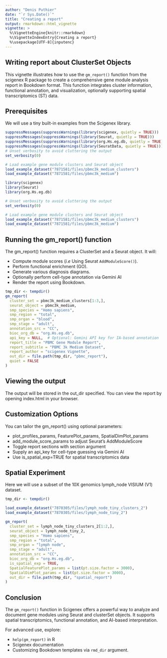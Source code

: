 ```yaml
---
author: "Denis Puthier"
date: "`r Sys.Date()`"
title: "Creating a report"
output: rmarkdown::html_vignette
vignette: >
  %\VignetteEngine{knitr::rmarkdown}
  %\VignetteIndexEntry{Creating a report}
  %\usepackage[UTF-8]{inputenc}
---
```


## Writing report about ClusterSet Objects

This vignette illustrates how to use the `gm_report()` function from the scigenex R package to create a comprehensive gene module analysis report in Bookdown format. This function integrates cluster information, functional annotation, and visualization, optionally supporting spatial transcriptomics (ST) data.


## Prerequisites

We will use a tiny built-in examples from the Scigenex library.


```r
suppressMessages(suppressWarnings(library(scigenex, quietly = TRUE)))
suppressMessages(suppressWarnings(library(Seurat, quietly = TRUE)))
suppressMessages(suppressWarnings(library(org.Hs.eg.db, quietly = TRUE)))
suppressMessages(suppressWarnings(library(SeuratData, quietly = TRUE)))
# Unset verbosity to avoid cluttering the output
set_verbosity(0)

# Load example gene module clusters and Seurat object
load_example_dataset("7871581/files/pbmc3k_medium_clusters")
load_example_dataset("7871581/files/pbmc3k_medium")
```

```r
library(scigenex)
library(Seurat)
library(org.Hs.eg.db)

# Unset verbosity to avoid cluttering the output
set_verbosity(0)

# Load example gene module clusters and Seurat object
load_example_dataset("7871581/files/pbmc3k_medium_clusters")
load_example_dataset("7871581/files/pbmc3k_medium")
```

## Running the gm_report() function

The gm_report() function requires a ClusterSet and a Seurat object. It will:

- Compute module scores (*i.e* Using Seurat `AddModuleScore()`).
- Perform functional enrichment (GO).
- Generate various diagnosis diagrams.
- Optionally perform cell-type annotation via Gemini AI
- Render the report using Bookdown.


```r
tmp_dir <- tempdir()
gm_report(
  cluster_set = pbmc3k_medium_clusters[1:3,],
  seurat_object = pbmc3k_medium,
  smp_species = "Homo sapiens",
  smp_region = "total",
  smp_organ = "blood",
  smp_stage = "adult",
  annotation_src = "CC",
  bioc_org_db = "org.Hs.eg.db",
  api_key = NULL,  # Optional: Gemini API key for IA-based annotation
  report_title = "PBMC Gene Module Report",
  report_subtitle = "PBMC 3k Medium Dataset",
  report_author = "scigenex Vignette",
  out_dir = file.path(tmp_dir, "pbmc_report"),
  quiet = FALSE
)
```

## Viewing the output

The output will be stored in the out_dir specified. You can view the report by opening index.html in your browser.


## Customization Options

You can tailor the gm_report() using optional parameters:

- plot_profiles_params, FeaturePlot_params, SpatialDimPlot_params
- add_module_score_params to adjust Seurat's AddModuleScore
- Toggle report sections with section argument
- Supply an api_key for cell-type guessing via Gemini AI
- Use is_spatial_exp=TRUE for spatial transcriptomics data

## Spatial Experiment

Here we will use a subset of the 10X genomics lymph_node VISIUM (V1) dataset.

```r
tmp_dir <- tempdir()

load_example_dataset("7870305/files/lymph_node_tiny_clusters_2")
load_example_dataset("7870305/files/lymph_node_tiny_2")

gm_report(
  cluster_set = lymph_node_tiny_clusters_2[1:2,],
  seurat_object = lymph_node_tiny_2,
  smp_species = "Homo sapiens",
  smp_region = "total",
  smp_organ = "lymph node",
  smp_stage = "adult",
  annotation_src = "CC",
  bioc_org_db = "org.Hs.eg.db",
  is_spatial_exp = TRUE,
  SpatialFeaturePlot_params = list(pt.size.factor = 3000),
  SpatialDimPlot_params = list(pt.size.factor = 3000),
  out_dir = file.path(tmp_dir, "spatial_report")
)
```

## Conclusion

The `gm_report()` function in Scigenex offers a powerful way to analyze and document gene modules using Seurat and clusterSet objects. It supports spatial transcriptomics, functional annotation, and AI-based interpretation.  

For advanced use, explore:

- `help(gm_report)` in R
- Scigenex documentation
- Customizing Bookdown templates via `rmd_dir` argument.
